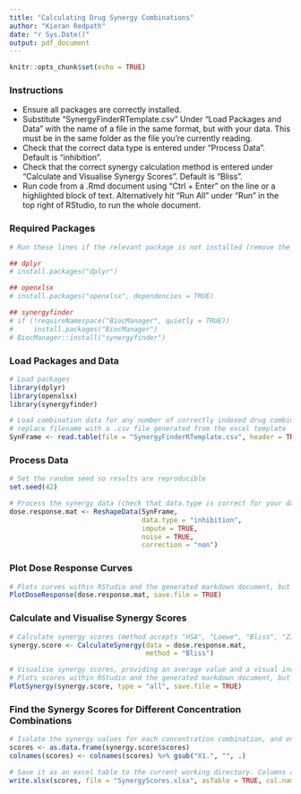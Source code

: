---
title: "Calculating Drug Synergy Combinations"
author: "Kieran Redpath"
date: "r Sys.Date()"
output: pdf_document
---

```{r setup, include=FALSE}
knitr::opts_chunk$set(echo = TRUE)
```

### Instructions
* Ensure all packages are correctly installed.
* Substitute "SynergyFinderRTemplate.csv" Under "Load Packages and Data" with the name of a file in the same format, but with your data. This must be in the same folder as the file you're currently reading.
* Check that the correct data type is entered under "Process Data". Default is "inhibition".
* Check that the correct synergy calculation method is entered under "Calculate and Visualise Synergy Scores". Default is "Bliss".
* Run code from a .Rmd document using "Ctrl + Enter" on the line or a highlighted block of text. Alternatively hit "Run All" under "Run" in the top right of RStudio, to run the whole document.

### Required Packages
```{r}
# Run these lines if the relevant package is not installed (remove the "#" first though)

## dplyr
# install.packages("dplyr")

## openxlsx
# install.packages("openxlsx", dependencies = TRUE)

## synergyfinder
# if (!requireNamespace("BiocManager", quietly = TRUE))
#     install.packages("BiocManager")
# BiocManager::install("synergyfinder")
```

### Load Packages and Data
```{r}
# Load packages
library(dplyr)
library(openxlsx)
library(synergyfinder)

# Load combination data for any number of correctly indexed drug combinations (see the template file for what this should look like)
# replace filename with a .csv file generated from the excel template
SynFrame <- read.table(file = "SynergyFinderRTemplate.csv", header = TRUE, sep = ";", fileEncoding = "UTF-8-BOM")
```

### Process Data
```{r}
# Set the random seed so results are reproducible
set.seed(42)

# Process the synergy data (check that data.type is correct for your data, accepts "inhibition" or "viability")
dose.response.mat <- ReshapeData(SynFrame,
                                 data.type = "inhibition",
                                 impute = TRUE,
                                 noise = TRUE,
                                 correction = "non")
```

### Plot Dose Response Curves
```{r}
# Plots curves within RStudio and the generated markdown document, but also saves a PDF in the current working directory
PlotDoseResponse(dose.response.mat, save.file = TRUE)
```

### Calculate and Visualise Synergy Scores
```{r}
# Calculate synergy scores (method accepts "HSA", "Loewe", "Bliss", "ZIP")
synergy.score <- CalculateSynergy(data = dose.response.mat,
                                  method = "Bliss")

# Visualise synergy scores, providing an average value and a visual indication of where synergy is high and low
# Plots scores within RStudio and the generated markdown document, but also saves a PDF in the current working directory
PlotSynergy(synergy.score, type = "all", save.file = TRUE)
```

### Find the Synergy Scores for Different Concentration Combinations
```{r}
# Isolate the synergy values for each concentration combination, and ensure that the column names are correct
scores <- as.data.frame(synergy.score$scores)
colnames(scores) <- colnames(scores) %>% gsub("X1.", "", .)

# Save it as an excel table to the current working directory. Columns are drug_col, Rows are drug_row
write.xlsx(scores, file = "SynergyScores.xlsx", asTable = TRUE, col.names = TRUE, row.names = TRUE)
```

